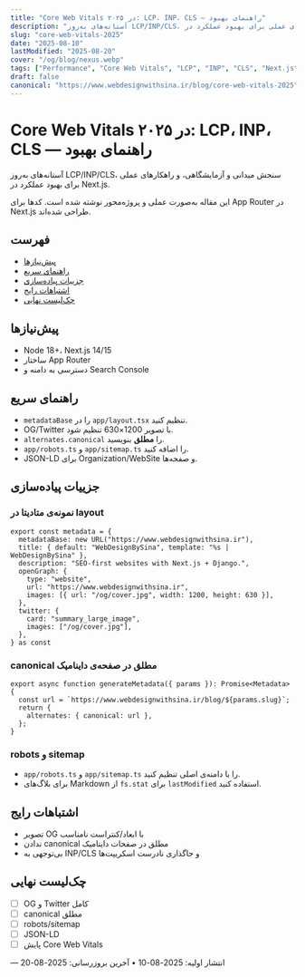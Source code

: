 ```yaml
---
title: "Core Web Vitals در ۲۰۲۵: LCP، INP، CLS — راهنمای بهبود"
description: "آستانه‌های به‌روز LCP/INP/CLS، سنجش میدانی و آزمایشگاهی، و راهکارهای عملی برای بهبود عملکرد در Next.js."
slug: "core-web-vitals-2025"
date: "2025-08-10"
lastModified: "2025-08-20"
cover: "/og/blog/nexus.webp"
tags: ["Performance", "Core Web Vitals", "LCP", "INP", "CLS", "Next.js"]
draft: false
canonical: "https://www.webdesignwithsina.ir/blog/core-web-vitals-2025"
---
```



# Core Web Vitals در ۲۰۲۵: LCP، INP، CLS — راهنمای بهبود

آستانه‌های به‌روز LCP/INP/CLS، سنجش میدانی و آزمایشگاهی، و راهکارهای عملی برای بهبود عملکرد در Next.js.

<Callout type="info">
این مقاله به‌صورت عملی و پروژه‌محور نوشته شده است. کدها برای App Router در Next.js طراحی شده‌اند.
</Callout>

## فهرست
- [پیش‌نیازها](#پیش‌نیازها)
- [راهنمای سریع](#راهنمای-سریع)
- [جزییات پیاده‌سازی](#جزییات-پیادهسازی)
- [اشتباهات رایج](#اشتباهات-رایج)
- [چک‌لیست نهایی](#چکلیست-نهایی)

## پیش‌نیازها
- Node 18+، Next.js 14/15
- ساختار App Router
- دسترسی به دامنه و Search Console

## راهنمای سریع
- `metadataBase` را در `app/layout.tsx` تنظیم کنید.
- OG/Twitter با تصویر 1200×630 تنظیم شود.
- `alternates.canonical` را **مطلق** بنویسید.
- `app/robots.ts` و `app/sitemap.ts` را اضافه کنید.
- JSON-LD برای Organization/WebSite و صفحه‌ها.

## جزییات پیاده‌سازی

### نمونه‌ی متادیتا در layout
```tsx
export const metadata = {
  metadataBase: new URL("https://www.webdesignwithsina.ir"),
  title: { default: "WebDesignBySina", template: "%s | WebDesignBySina" },
  description: "SEO-first websites with Next.js + Django.",
  openGraph: {
    type: "website",
    url: "https://www.webdesignwithsina.ir",
    images: [{ url: "/og/cover.jpg", width: 1200, height: 630 }],
  },
  twitter: {
    card: "summary_large_image",
    images: ["/og/cover.jpg"],
  },
} as const
```

### canonical مطلق در صفحه‌ی داینامیک
```tsx
export async function generateMetadata({ params }): Promise<Metadata> {
  const url = `https://www.webdesignwithsina.ir/blog/${params.slug}`;
  return {
    alternates: { canonical: url },
  };
}
```

### robots و sitemap
- `app/robots.ts` و `app/sitemap.ts` را با دامنه‌ی اصلی تنظیم کنید.
- برای بلاگ‌های Markdown از `fs.stat` برای `lastModified` استفاده کنید.

## اشتباهات رایج
- تصویر OG با ابعاد/کنتراست نامناسب
- ندادن canonical مطلق در صفحات داینامیک
- بی‌توجهی به INP/CLS و جاگذاری نادرست اسکریپت‌ها

## چک‌لیست نهایی
- [ ] OG و Twitter کامل
- [ ] canonical مطلق
- [ ] robots/sitemap
- [ ] JSON-LD
- [ ] پایش Core Web Vitals

—
انتشار اولیه: 2025-08-10 • آخرین بروزرسانی: 2025-08-20

